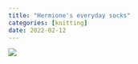 ```yaml
---
title: "Hermione's everyday socks"
categories: [knitting]
date: 2022-02-12
---
```


![](hermiones-everyday-socks.jpeg)